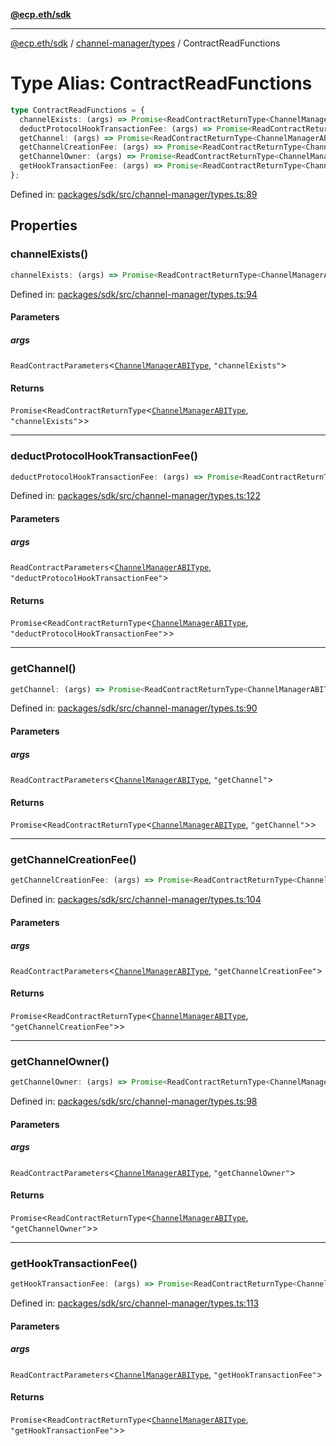 [**@ecp.eth/sdk**](../../../index.mdx)

***

[@ecp.eth/sdk](/sdk-reference/index.mdx) / [channel-manager/types](/sdk-reference/channel-manager/types/index.mdx) / ContractReadFunctions

# Type Alias: ContractReadFunctions

```ts
type ContractReadFunctions = {
  channelExists: (args) => Promise<ReadContractReturnType<ChannelManagerABIType, "channelExists">>;
  deductProtocolHookTransactionFee: (args) => Promise<ReadContractReturnType<ChannelManagerABIType, "deductProtocolHookTransactionFee">>;
  getChannel: (args) => Promise<ReadContractReturnType<ChannelManagerABIType, "getChannel">>;
  getChannelCreationFee: (args) => Promise<ReadContractReturnType<ChannelManagerABIType, "getChannelCreationFee">>;
  getChannelOwner: (args) => Promise<ReadContractReturnType<ChannelManagerABIType, "getChannelOwner">>;
  getHookTransactionFee: (args) => Promise<ReadContractReturnType<ChannelManagerABIType, "getHookTransactionFee">>;
};
```

Defined in: [packages/sdk/src/channel-manager/types.ts:89](https://github.com/ecp-eth/comments-monorepo/blob/main/packages/sdk/src/channel-manager/types.ts#L89)

## Properties

### channelExists()

```ts
channelExists: (args) => Promise<ReadContractReturnType<ChannelManagerABIType, "channelExists">>;
```

Defined in: [packages/sdk/src/channel-manager/types.ts:94](https://github.com/ecp-eth/comments-monorepo/blob/main/packages/sdk/src/channel-manager/types.ts#L94)

#### Parameters

##### args

`ReadContractParameters`\<[`ChannelManagerABIType`](/sdk-reference/channel-manager/types/type-aliases/ChannelManagerABIType.mdx), `"channelExists"`\>

#### Returns

`Promise`\<`ReadContractReturnType`\<[`ChannelManagerABIType`](/sdk-reference/channel-manager/types/type-aliases/ChannelManagerABIType.mdx), `"channelExists"`\>\>

***

### deductProtocolHookTransactionFee()

```ts
deductProtocolHookTransactionFee: (args) => Promise<ReadContractReturnType<ChannelManagerABIType, "deductProtocolHookTransactionFee">>;
```

Defined in: [packages/sdk/src/channel-manager/types.ts:122](https://github.com/ecp-eth/comments-monorepo/blob/main/packages/sdk/src/channel-manager/types.ts#L122)

#### Parameters

##### args

`ReadContractParameters`\<[`ChannelManagerABIType`](/sdk-reference/channel-manager/types/type-aliases/ChannelManagerABIType.mdx), `"deductProtocolHookTransactionFee"`\>

#### Returns

`Promise`\<`ReadContractReturnType`\<[`ChannelManagerABIType`](/sdk-reference/channel-manager/types/type-aliases/ChannelManagerABIType.mdx), `"deductProtocolHookTransactionFee"`\>\>

***

### getChannel()

```ts
getChannel: (args) => Promise<ReadContractReturnType<ChannelManagerABIType, "getChannel">>;
```

Defined in: [packages/sdk/src/channel-manager/types.ts:90](https://github.com/ecp-eth/comments-monorepo/blob/main/packages/sdk/src/channel-manager/types.ts#L90)

#### Parameters

##### args

`ReadContractParameters`\<[`ChannelManagerABIType`](/sdk-reference/channel-manager/types/type-aliases/ChannelManagerABIType.mdx), `"getChannel"`\>

#### Returns

`Promise`\<`ReadContractReturnType`\<[`ChannelManagerABIType`](/sdk-reference/channel-manager/types/type-aliases/ChannelManagerABIType.mdx), `"getChannel"`\>\>

***

### getChannelCreationFee()

```ts
getChannelCreationFee: (args) => Promise<ReadContractReturnType<ChannelManagerABIType, "getChannelCreationFee">>;
```

Defined in: [packages/sdk/src/channel-manager/types.ts:104](https://github.com/ecp-eth/comments-monorepo/blob/main/packages/sdk/src/channel-manager/types.ts#L104)

#### Parameters

##### args

`ReadContractParameters`\<[`ChannelManagerABIType`](/sdk-reference/channel-manager/types/type-aliases/ChannelManagerABIType.mdx), `"getChannelCreationFee"`\>

#### Returns

`Promise`\<`ReadContractReturnType`\<[`ChannelManagerABIType`](/sdk-reference/channel-manager/types/type-aliases/ChannelManagerABIType.mdx), `"getChannelCreationFee"`\>\>

***

### getChannelOwner()

```ts
getChannelOwner: (args) => Promise<ReadContractReturnType<ChannelManagerABIType, "getChannelOwner">>;
```

Defined in: [packages/sdk/src/channel-manager/types.ts:98](https://github.com/ecp-eth/comments-monorepo/blob/main/packages/sdk/src/channel-manager/types.ts#L98)

#### Parameters

##### args

`ReadContractParameters`\<[`ChannelManagerABIType`](/sdk-reference/channel-manager/types/type-aliases/ChannelManagerABIType.mdx), `"getChannelOwner"`\>

#### Returns

`Promise`\<`ReadContractReturnType`\<[`ChannelManagerABIType`](/sdk-reference/channel-manager/types/type-aliases/ChannelManagerABIType.mdx), `"getChannelOwner"`\>\>

***

### getHookTransactionFee()

```ts
getHookTransactionFee: (args) => Promise<ReadContractReturnType<ChannelManagerABIType, "getHookTransactionFee">>;
```

Defined in: [packages/sdk/src/channel-manager/types.ts:113](https://github.com/ecp-eth/comments-monorepo/blob/main/packages/sdk/src/channel-manager/types.ts#L113)

#### Parameters

##### args

`ReadContractParameters`\<[`ChannelManagerABIType`](/sdk-reference/channel-manager/types/type-aliases/ChannelManagerABIType.mdx), `"getHookTransactionFee"`\>

#### Returns

`Promise`\<`ReadContractReturnType`\<[`ChannelManagerABIType`](/sdk-reference/channel-manager/types/type-aliases/ChannelManagerABIType.mdx), `"getHookTransactionFee"`\>\>
